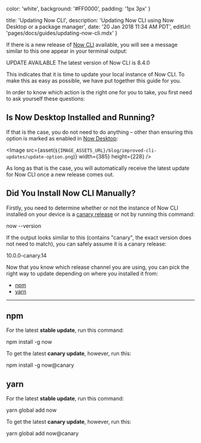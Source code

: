 

  color: 'white',
  background: '#FF0000',
  padding: '1px 3px'
}

  title: 'Updating Now CLI',
  description: 'Updating Now CLI using Now Desktop or a package manager',
  date: '20 Jan 2018 11:34 AM PDT',
  editUrl: 'pages/docs/guides/updating-now-cli.mdx'
}

If there is a new release
of [Now CLI](https://zeit.co/download#now-cli) available, you will
see a message similar to this one appear in your terminal output:

<TerminalOutput>
  <span style={updateMessage}>UPDATE AVAILABLE</span> The latest version of Now
  CLI is 8.4.0
</TerminalOutput>

This indicates that it is time to update your local instance of
Now CLI. To make this as easy as possible, we have put together this
guide for you.

In order to know which action is the right one for you to take, you
first need to ask yourself these questions:

## Is Now Desktop Installed and Running?

If that is the case, you do not need to do anything – other than
ensuring this option is marked as enabled in [Now Desktop](/download):

<Image
  src={asset(`${IMAGE_ASSETS_URL}/blog/improved-cli-updates/update-option.png`)}
  width={385}
  height={228}
/>

As long as that is the case, you will automatically receive
the latest update for Now CLI once a new release comes out.

## Did You Install Now CLI Manually?

Firstly, you need to determine whether or not the instance
of Now CLI installed on your device is a [canary release](/blog/canary) or
not by running this command:

<TerminalInput>now --version</TerminalInput>

If the output looks similar to this (contains "canary", the exact version
does not need to match), you can safely
assume it is a canary release:

<TerminalOutput>10.0.0-canary.14</TerminalOutput>

Now that you know which release channel you are
using, you can pick the right way to update depending
on where you installed it from:

- [npm](#npm)
- [yarn](#yarn)

---

## npm

For the latest **stable update**, run this command:

<TerminalInput>npm install -g now</TerminalInput>

To get the latest **canary update**, however, run this:

<TerminalInput>npm install -g now@canary</TerminalInput>

## yarn

For the latest **stable update**, run this command:

<TerminalInput>yarn global add now</TerminalInput>

To get the latest **canary update**, however, run this:

<TerminalInput>yarn global add now@canary</TerminalInput>

